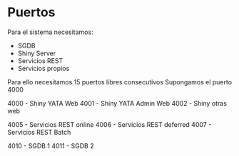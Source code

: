 # Puertos

Para el sistema necesitamos:

- SGDB
- Shiny Server
- Servicios REST
- Servicios propios

Para ello necesitamos 15 puertos libres consecutivos
Supongamos el puerto 4000

4000 - Shiny YATA Web
4001 - Shiny YATA Admin Web
4002 - Shiny otras web

4005 - Servicios REST online
4006 - Servicios REST deferred
4007 - Servicios REST Batch

4010 - SGDB 1
4011 - SGDB 2

